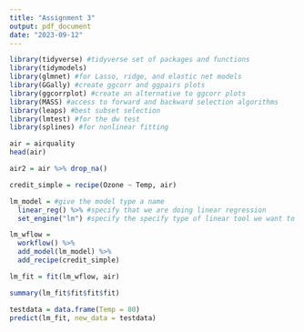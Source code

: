 ---
title: "Assignment 3"
output: pdf_document
date: "2023-09-12"
---

```{r}
library(tidyverse) #tidyverse set of packages and functions
library(tidymodels)
library(glmnet) #for Lasso, ridge, and elastic net models 
library(GGally) #create ggcorr and ggpairs plots
library(ggcorrplot) #create an alternative to ggcorr plots
library(MASS) #access to forward and backward selection algorithms
library(leaps) #best subset selection
library(lmtest) #for the dw test
library(splines) #for nonlinear fitting
```

```{r}
air = airquality
head(air)
```

```{r}
air2 = air %>% drop_na()
```

```{r}
credit_simple = recipe(Ozone ~ Temp, air)

lm_model = #give the model type a name 
  linear_reg() %>% #specify that we are doing linear regression
  set_engine("lm") #specify the specify type of linear tool we want to use 

lm_wflow = 
  workflow() %>% 
  add_model(lm_model) %>% 
  add_recipe(credit_simple)

lm_fit = fit(lm_wflow, air)
```

```{r}
summary(lm_fit$fit$fit$fit)
```


```{r}
testdata = data.frame(Temp = 80)
predict(lm_fit, new_data = testdata)
```

